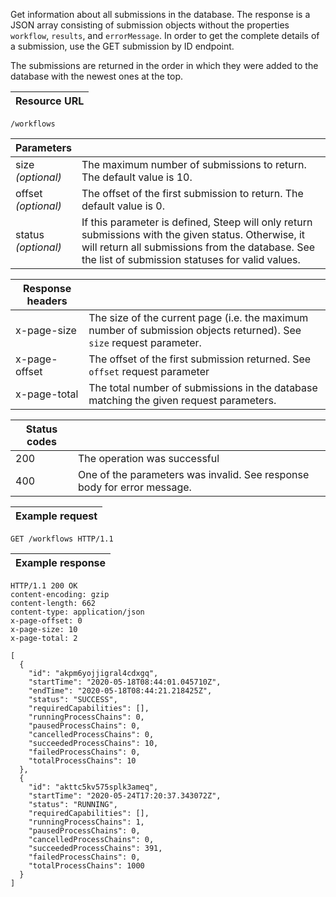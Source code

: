 
Get information about all submissions in the database. The response is a JSON
array consisting of <DocsLink href="#submissions">submission objects</DocsLink>
without the properties `workflow`, `results`, and `errorMessage`. In order to
get the complete details of a submission, use
the <DocsLink href="#get-submission-by-id">GET submission by ID endpoint</DocsLink>.

The submissions are returned in the order in which they were added to the
database with the newest ones at the top.

| Resource URL |
| ------------ |

```http
/workflows
```

| Parameters              |                              |
| ----------------------- | ---------------------------- |
| size<br/>*(optional)*   | The maximum number of submissions to return. The default value is 10.  |
| offset<br/>*(optional)* | The offset of the first submission to return. The default value is 0. |
| status<br/>*(optional)* | If this parameter is defined, Steep will only return submissions with the given status. Otherwise, it will return all submissions from the database. See the list of <DocsLink href="#submission-status">submission statuses</DocsLink> for valid values. |

| Response headers |                                                                |
| ---------------- | -------------------------------------------------------------- |
| x-page-size      | The size of the current page (i.e. the maximum number of submission objects returned). See `size` request parameter. |
| x-page-offset    | The offset of the first submission returned. See `offset` request parameter |
| x-page-total     | The total number of submissions in the database matching the given request parameters. |

| Status codes |                                                                |
| ------------ | -------------------------------------------------------------- |
| 200          | The operation was successful                                   |
| 400          | One of the parameters was invalid. See response body for error message. |

| Example request |
| --------------- |

```http
GET /workflows HTTP/1.1
```

| Example response |
| ---------------- |

```http
HTTP/1.1 200 OK
content-encoding: gzip
content-length: 662
content-type: application/json
x-page-offset: 0
x-page-size: 10
x-page-total: 2

[
  {
    "id": "akpm6yojjigral4cdxgq",
    "startTime": "2020-05-18T08:44:01.045710Z",
    "endTime": "2020-05-18T08:44:21.218425Z",
    "status": "SUCCESS",
    "requiredCapabilities": [],
    "runningProcessChains": 0,
    "pausedProcessChains": 0,
    "cancelledProcessChains": 0,
    "succeededProcessChains": 10,
    "failedProcessChains": 0,
    "totalProcessChains": 10
  },
  {
    "id": "akttc5kv575splk3ameq",
    "startTime": "2020-05-24T17:20:37.343072Z",
    "status": "RUNNING",
    "requiredCapabilities": [],
    "runningProcessChains": 1,
    "pausedProcessChains": 0,
    "cancelledProcessChains": 0,
    "succeededProcessChains": 391,
    "failedProcessChains": 0,
    "totalProcessChains": 1000
  }
]
```

